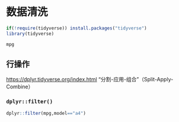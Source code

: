 # 数据清洗

```r
if(!require(tidyverse)) install.packages("tidyverse")
library(tidyverse)
```

```r
mpg
```

## 行操作

<https://dplyr.tidyverse.org/index.html> "分割-应用-组合"（Split-Apply-Combine）

### `dplyr::filter()`

```r
dplyr::filter(mpg,model=="a4")
```

